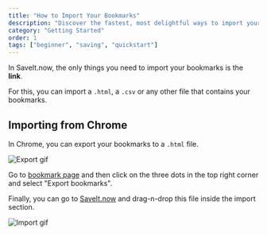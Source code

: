 ```yaml
---
title: "How to Import Your Bookmarks"
description: "Discover the fastest, most delightful ways to import your bookmarks to SaveIt."
category: "Getting Started"
order: 1
tags: ["beginner", "saving", "quickstart"]
---
```


In SaveIt.now, the only things you need to import your bookmarks is the **link**.

For this, you can import a `.html`, a `.csv` or any other file that contains your bookmarks.

## Importing from Chrome

In Chrome, you can export your bookmarks to a `.html` file.

![Export gif](https://codelynx.mlvcdn.com/images/2025-07-23/bookmark-chrome.gif)

Go to [bookmark page](chrome://bookmarks/?id=2) and then click on the three dots in the top right corner and select "Export bookmarks".

Finally, you can go to [SaveIt.now](https://saveit.now/import) and drag-n-drop this file inside the import section.

![Import gif](https://codelynx.mlvcdn.com/images/2025-07-23/CleanShot%202025-07-23%20at%2010.10.52.gif)

